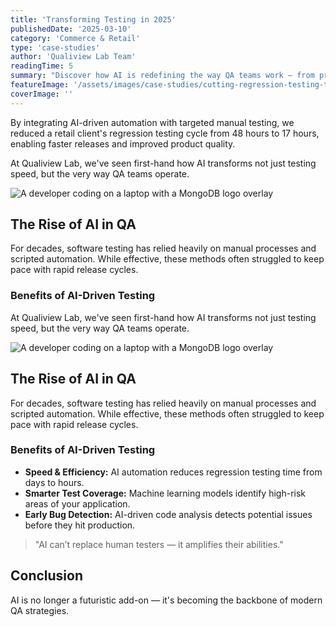 ```yaml
---
title: 'Transforming Testing in 2025'
publishedDate: '2025-03-10'
category: 'Commerce & Retail'
type: 'case-studies'
author: 'Qualiview Lab Team'
readingTime: 5
summary: "Discover how AI is redefining the way QA teams work — from predictive defect detection to automated test generation."
featureImage: '/assets/images/case-studies/cutting-regression-testing-time-by-65-percent.png'
coverImage: ''
---
```


By integrating AI-driven automation with targeted manual testing, we reduced a retail client's regression testing cycle from 48 hours to 17 hours, enabling faster releases and improved product quality.

At Qualiview Lab, we've seen first-hand how AI transforms not just testing speed, but the very way QA teams operate.

![A developer coding on a laptop with a MongoDB logo overlay](/assets/images/case-studies/case-study-cover.png)

## The Rise of AI in QA

For decades, software testing has relied heavily on manual processes and scripted automation. While effective, these methods often struggled to keep pace with rapid release cycles.

### Benefits of AI-Driven Testing

At Qualiview Lab, we've seen first-hand how AI transforms not just testing speed, but the very way QA teams operate.

![A developer coding on a laptop with a MongoDB logo overlay](/assets/images/case-studies/case-study-cover.png)

## The Rise of AI in QA

For decades, software testing has relied heavily on manual processes and scripted automation. While effective, these methods often struggled to keep pace with rapid release cycles.

### Benefits of AI-Driven Testing
- **Speed & Efficiency:** AI automation reduces regression testing time from days to hours.
- **Smarter Test Coverage:** Machine learning models identify high-risk areas of your application.
- **Early Bug Detection:** AI-driven code analysis detects potential issues before they hit production.

> "AI can’t replace human testers — it amplifies their abilities."

## Conclusion

AI is no longer a futuristic add-on — it's becoming the backbone of modern QA strategies.